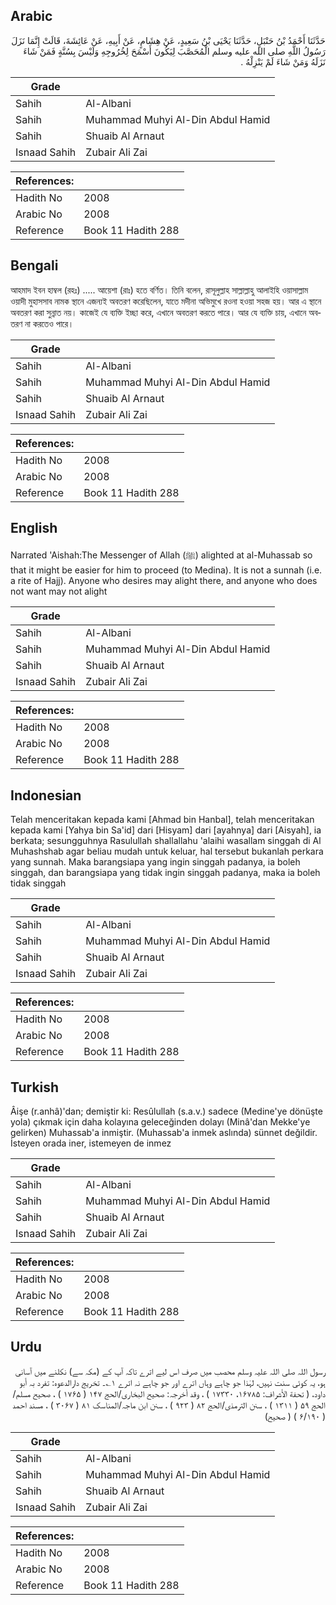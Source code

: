 ## Arabic


<div dir="rtl" lang="ar" style={{fontSize:'larger',backgroundColor:'#f8f9fa',padding:20}}>
حَدَّثَنَا أَحْمَدُ بْنُ حَنْبَلٍ، حَدَّثَنَا يَحْيَى بْنُ سَعِيدٍ، عَنْ هِشَامٍ، عَنْ أَبِيهِ، عَنْ عَائِشَةَ، قَالَتْ إِنَّمَا نَزَلَ رَسُولُ اللَّهِ صلى الله عليه وسلم الْمُحَصَّبَ لِيَكُونَ أَسْمَحَ لِخُرُوجِهِ وَلَيْسَ بِسُنَّةٍ فَمَنْ شَاءَ نَزَلَهُ وَمَنْ شَاءَ لَمْ يَنْزِلْهُ ‏.‏
</div>
<div style={{backgroundColor:'#f8f9fa',padding:20, marginBottom: 10}}><table> <thead> <tr> <th>Grade</th> <th></th> </tr> </thead> <tbody> <tr><td>Sahih</td><td>Al-Albani</td></tr><tr><td>Sahih</td><td>Muhammad Muhyi Al-Din Abdul Hamid</td></tr><tr><td>Sahih</td><td>Shuaib Al Arnaut</td></tr><tr><td>Isnaad Sahih</td><td>Zubair Ali Zai</td></tr></tbody></table><table> <thead> <tr> <th>References:</th> <th></th> </tr> </thead> <tbody><tr><td>Hadith No</td><td>2008</td></tr><tr><td>Arabic No</td><td>2008</td></tr><tr><td>Reference</td><td>Book 11 Hadith 288</td></tr></tbody></table></div>

## Bengali


<div dir="ltr" lang="bn" style={{fontSize:'larger',backgroundColor:'#f8f9fa',padding:20}}>
আহমাদ ইবন হাম্বল (রহঃ) ..... আয়েশা (রাঃ) হতে বর্ণিত। তিনি বলেন, রাসূলুল্লাহ সাল্লাল্লাহু আলাইহি ওয়াসাল্লাম ওয়াদী মুহাসসাব নামক স্থানে এজন্যই অবতরণ করেছিলেন, যাতে মদীনা অভিমুখে রওনা হওয়া সহজ হয়। আর এ স্থানে অবতরণ করা সুন্নাত নয়। কাজেই যে ব্যক্তি ইচ্ছা করে, এখানে অবতরণ করতে পারে। আর যে ব্যক্তি চায়, এখানে অবতরণ না করতেও পারে।
</div>
<div style={{backgroundColor:'#f8f9fa',padding:20, marginBottom: 10}}><table> <thead> <tr> <th>Grade</th> <th></th> </tr> </thead> <tbody> <tr><td>Sahih</td><td>Al-Albani</td></tr><tr><td>Sahih</td><td>Muhammad Muhyi Al-Din Abdul Hamid</td></tr><tr><td>Sahih</td><td>Shuaib Al Arnaut</td></tr><tr><td>Isnaad Sahih</td><td>Zubair Ali Zai</td></tr></tbody></table><table> <thead> <tr> <th>References:</th> <th></th> </tr> </thead> <tbody><tr><td>Hadith No</td><td>2008</td></tr><tr><td>Arabic No</td><td>2008</td></tr><tr><td>Reference</td><td>Book 11 Hadith 288</td></tr></tbody></table></div>

## English


<div dir="ltr" lang="en" style={{fontSize:'larger',backgroundColor:'#f8f9fa',padding:20}}>
Narrated 'Aishah:The Messenger of Allah (ﷺ) alighted at al-Muhassab so that it might be easier for him to proceed (to Medina). It is not a sunnah (i.e. a rite of Hajj). Anyone who desires may alight there, and anyone who does not want may not alight
</div>
<div style={{backgroundColor:'#f8f9fa',padding:20, marginBottom: 10}}><table> <thead> <tr> <th>Grade</th> <th></th> </tr> </thead> <tbody> <tr><td>Sahih</td><td>Al-Albani</td></tr><tr><td>Sahih</td><td>Muhammad Muhyi Al-Din Abdul Hamid</td></tr><tr><td>Sahih</td><td>Shuaib Al Arnaut</td></tr><tr><td>Isnaad Sahih</td><td>Zubair Ali Zai</td></tr></tbody></table><table> <thead> <tr> <th>References:</th> <th></th> </tr> </thead> <tbody><tr><td>Hadith No</td><td>2008</td></tr><tr><td>Arabic No</td><td>2008</td></tr><tr><td>Reference</td><td>Book 11 Hadith 288</td></tr></tbody></table></div>

## Indonesian


<div dir="ltr" lang="id" style={{fontSize:'larger',backgroundColor:'#f8f9fa',padding:20}}>
Telah menceritakan kepada kami [Ahmad bin Hanbal], telah menceritakan kepada kami [Yahya bin Sa'id] dari [Hisyam] dari [ayahnya] dari [Aisyah], ia berkata; sesungguhnya Rasulullah shallallahu 'alaihi wasallam singgah di Al Muhashshab agar beliau mudah untuk keluar, hal tersebut bukanlah perkara yang sunnah. Maka barangsiapa yang ingin singgah padanya, ia boleh singgah, dan barangsiapa yang tidak ingin singgah padanya, maka ia boleh tidak singgah
</div>
<div style={{backgroundColor:'#f8f9fa',padding:20, marginBottom: 10}}><table> <thead> <tr> <th>Grade</th> <th></th> </tr> </thead> <tbody> <tr><td>Sahih</td><td>Al-Albani</td></tr><tr><td>Sahih</td><td>Muhammad Muhyi Al-Din Abdul Hamid</td></tr><tr><td>Sahih</td><td>Shuaib Al Arnaut</td></tr><tr><td>Isnaad Sahih</td><td>Zubair Ali Zai</td></tr></tbody></table><table> <thead> <tr> <th>References:</th> <th></th> </tr> </thead> <tbody><tr><td>Hadith No</td><td>2008</td></tr><tr><td>Arabic No</td><td>2008</td></tr><tr><td>Reference</td><td>Book 11 Hadith 288</td></tr></tbody></table></div>

## Turkish


<div dir="ltr" lang="tr" style={{fontSize:'larger',backgroundColor:'#f8f9fa',padding:20}}>
Âişe (r.anhâ)'dan; demiştir ki: Resûlullah (s.a.v.) sadece (Medine'ye dönüşte yola) çıkmak için daha kolayına geleceğinden dolayı (Minâ'dan Mekke'ye gelirken) Muhassab'a inmiştir. (Muhassab'a inmek aslında) sünnet değildir. İsteyen orada iner, istemeyen de inmez
</div>
<div style={{backgroundColor:'#f8f9fa',padding:20, marginBottom: 10}}><table> <thead> <tr> <th>Grade</th> <th></th> </tr> </thead> <tbody> <tr><td>Sahih</td><td>Al-Albani</td></tr><tr><td>Sahih</td><td>Muhammad Muhyi Al-Din Abdul Hamid</td></tr><tr><td>Sahih</td><td>Shuaib Al Arnaut</td></tr><tr><td>Isnaad Sahih</td><td>Zubair Ali Zai</td></tr></tbody></table><table> <thead> <tr> <th>References:</th> <th></th> </tr> </thead> <tbody><tr><td>Hadith No</td><td>2008</td></tr><tr><td>Arabic No</td><td>2008</td></tr><tr><td>Reference</td><td>Book 11 Hadith 288</td></tr></tbody></table></div>

## Urdu


<div dir="rtl" lang="ur" style={{fontSize:'larger',backgroundColor:'#f8f9fa',padding:20}}>
رسول اللہ صلی اللہ علیہ وسلم محصب میں صرف اس لیے اترے تاکہ آپ کے (مکہ سے) نکلنے میں آسانی ہو، یہ کوئی سنت نہیں، لہٰذا جو چاہے وہاں اترے اور جو چاہے نہ اترے ۱؎۔ تخریج دارالدعوہ: تفرد بہ أبو داود، ( تحفة الأشراف: ۱۶۷۸۵، ۱۷۳۳۰ ) ، وقد أخرجہ: صحیح البخاری/الحج ۱۴۷ ( ۱۷۶۵ ) ، صحیح مسلم/الحج ۵۹ ( ۱۳۱۱ ) ، سنن الترمذی/الحج ۸۲ ( ۹۲۳ ) ، سنن ابن ماجہ/المناسک ۸۱ ( ۳۰۶۷ ) ، مسند احمد ( ۶/۱۹۰ ) ( صحیح)
</div>
<div style={{backgroundColor:'#f8f9fa',padding:20, marginBottom: 10}}><table> <thead> <tr> <th>Grade</th> <th></th> </tr> </thead> <tbody> <tr><td>Sahih</td><td>Al-Albani</td></tr><tr><td>Sahih</td><td>Muhammad Muhyi Al-Din Abdul Hamid</td></tr><tr><td>Sahih</td><td>Shuaib Al Arnaut</td></tr><tr><td>Isnaad Sahih</td><td>Zubair Ali Zai</td></tr></tbody></table><table> <thead> <tr> <th>References:</th> <th></th> </tr> </thead> <tbody><tr><td>Hadith No</td><td>2008</td></tr><tr><td>Arabic No</td><td>2008</td></tr><tr><td>Reference</td><td>Book 11 Hadith 288</td></tr></tbody></table></div>